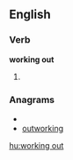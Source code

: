 ==English==

===Verb===
'''working out'''

#{{present participle of|work out}}

===Anagrams===
* {{alphagram|giknoortuw}}
* [[outworking#English|outworking]]

[[hu:working out]]